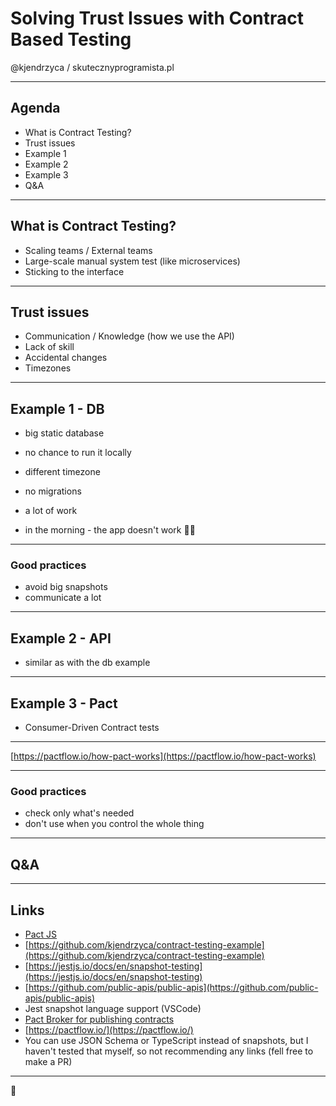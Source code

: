 # Solving Trust Issues with Contract Based Testing

@kjendrzyca / skutecznyprogramista.pl

---

## Agenda

- What is Contract Testing?
- Trust issues
- Example 1
- Example 2
- Example 3
- Q&A

---

## What is Contract Testing?

- Scaling teams / External teams
- Large-scale manual system test (like microservices)
- Sticking to the interface

---

## Trust issues

- Communication / Knowledge (how we use the API)
- Lack of skill
- Accidental changes
- Timezones

---

## Example 1 - DB

- big static database
- no chance to run it locally
- different timezone
- no migrations
- a lot of work

- in the morning - the app doesn't work 🤷‍♂️

---

### Good practices

- avoid big snapshots
- communicate a lot

---

## Example 2 - API

- similar as with the db example

---

## Example 3 - Pact

- Consumer-Driven Contract tests

---

[https://pactflow.io/how-pact-works](https://pactflow.io/how-pact-works)

---

### Good practices

- check only what's needed
- don't use when you control the whole thing

---

## Q&A

---

## Links

- [Pact JS](https://github.com/pact-foundation/pact-js)
- [https://github.com/kjendrzyca/contract-testing-example](https://github.com/kjendrzyca/contract-testing-example)
- [https://jestjs.io/docs/en/snapshot-testing](https://jestjs.io/docs/en/snapshot-testing)
- [https://github.com/public-apis/public-apis](https://github.com/public-apis/public-apis)
- Jest snapshot language support (VSCode)
- [Pact Broker for publishing contracts](https://hub.docker.com/r/pactfoundation/pact-broker)
- [https://pactflow.io/](https://pactflow.io/)
- You can use JSON Schema or TypeScript instead of snapshots, but I haven't tested that myself, so not recommending any links (fell free to make a PR)

---

👋
